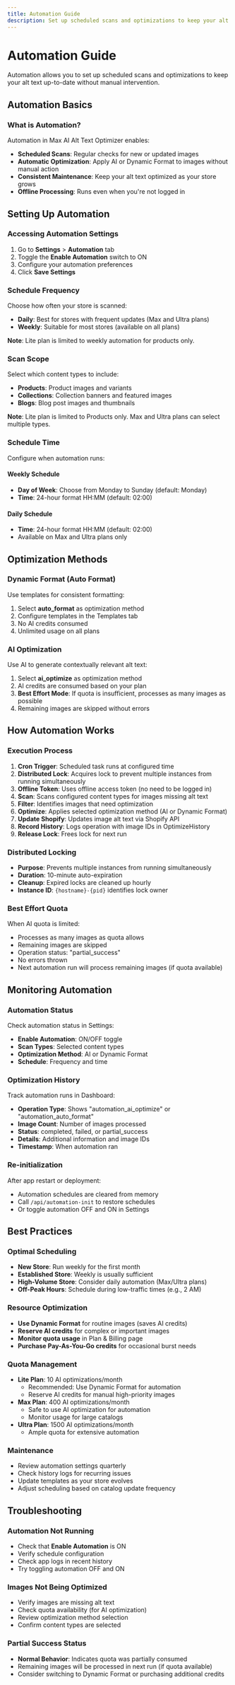 ```yaml
---
title: Automation Guide
description: Set up scheduled scans and optimizations to keep your alt text up-to-date
---
```


# Automation Guide

Automation allows you to set up scheduled scans and optimizations to keep your alt text up-to-date without manual intervention.

## Automation Basics

### What is Automation?

Automation in Max AI Alt Text Optimizer enables:

- **Scheduled Scans**: Regular checks for new or updated images
- **Automatic Optimization**: Apply AI or Dynamic Format to images without manual action
- **Consistent Maintenance**: Keep your alt text optimized as your store grows
- **Offline Processing**: Runs even when you're not logged in

## Setting Up Automation

### Accessing Automation Settings

1. Go to **Settings** > **Automation** tab
2. Toggle the **Enable Automation** switch to ON
3. Configure your automation preferences
4. Click **Save Settings**

### Schedule Frequency

Choose how often your store is scanned:

- **Daily**: Best for stores with frequent updates (Max and Ultra plans)
- **Weekly**: Suitable for most stores (available on all plans)

**Note**: Lite plan is limited to weekly automation for products only.

### Scan Scope

Select which content types to include:

- **Products**: Product images and variants
- **Collections**: Collection banners and featured images
- **Blogs**: Blog post images and thumbnails

**Note**: Lite plan is limited to Products only. Max and Ultra plans can select multiple types.

### Schedule Time

Configure when automation runs:

#### Weekly Schedule
- **Day of Week**: Choose from Monday to Sunday (default: Monday)
- **Time**: 24-hour format HH:MM (default: 02:00)

#### Daily Schedule
- **Time**: 24-hour format HH:MM (default: 02:00)
- Available on Max and Ultra plans only

## Optimization Methods

### Dynamic Format (Auto Format)

Use templates for consistent formatting:

1. Select **auto_format** as optimization method
2. Configure templates in the Templates tab
3. No AI credits consumed
4. Unlimited usage on all plans

### AI Optimization

Use AI to generate contextually relevant alt text:

1. Select **ai_optimize** as optimization method
2. AI credits are consumed based on your plan
3. **Best Effort Mode**: If quota is insufficient, processes as many images as possible
4. Remaining images are skipped without errors

## How Automation Works

### Execution Process

1. **Cron Trigger**: Scheduled task runs at configured time
2. **Distributed Lock**: Acquires lock to prevent multiple instances from running simultaneously
3. **Offline Token**: Uses offline access token (no need to be logged in)
4. **Scan**: Scans configured content types for images missing alt text
5. **Filter**: Identifies images that need optimization
6. **Optimize**: Applies selected optimization method (AI or Dynamic Format)
7. **Update Shopify**: Updates image alt text via Shopify API
8. **Record History**: Logs operation with image IDs in OptimizeHistory
9. **Release Lock**: Frees lock for next run

### Distributed Locking

- **Purpose**: Prevents multiple instances from running simultaneously
- **Duration**: 10-minute auto-expiration
- **Cleanup**: Expired locks are cleaned up hourly
- **Instance ID**: `{hostname}-{pid}` identifies lock owner

### Best Effort Quota

When AI quota is limited:

- Processes as many images as quota allows
- Remaining images are skipped
- Operation status: "partial_success"
- No errors thrown
- Next automation run will process remaining images (if quota available)

## Monitoring Automation

### Automation Status

Check automation status in Settings:

- **Enable Automation**: ON/OFF toggle
- **Scan Types**: Selected content types
- **Optimization Method**: AI or Dynamic Format
- **Schedule**: Frequency and time

### Optimization History

Track automation runs in Dashboard:

- **Operation Type**: Shows "automation_ai_optimize" or "automation_auto_format"
- **Image Count**: Number of images processed
- **Status**: completed, failed, or partial_success
- **Details**: Additional information and image IDs
- **Timestamp**: When automation ran

### Re-initialization

After app restart or deployment:

- Automation schedules are cleared from memory
- Call `/api/automation-init` to restore schedules
- Or toggle automation OFF and ON in Settings

## Best Practices

### Optimal Scheduling

- **New Store**: Run weekly for the first month
- **Established Store**: Weekly is usually sufficient
- **High-Volume Store**: Consider daily automation (Max/Ultra plans)
- **Off-Peak Hours**: Schedule during low-traffic times (e.g., 2 AM)

### Resource Optimization

- **Use Dynamic Format** for routine images (saves AI credits)
- **Reserve AI credits** for complex or important images
- **Monitor quota usage** in Plan & Billing page
- **Purchase Pay-As-You-Go credits** for occasional burst needs

### Quota Management

- **Lite Plan**: 10 AI optimizations/month
  - Recommended: Use Dynamic Format for automation
  - Reserve AI credits for manual high-priority images
- **Max Plan**: 400 AI optimizations/month
  - Safe to use AI optimization for automation
  - Monitor usage for large catalogs
- **Ultra Plan**: 1500 AI optimizations/month
  - Ample quota for extensive automation

### Maintenance

- Review automation settings quarterly
- Check history logs for recurring issues
- Update templates as your store evolves
- Adjust scheduling based on catalog update frequency

## Troubleshooting

### Automation Not Running

- Check that **Enable Automation** is ON
- Verify schedule configuration
- Check app logs in recent history
- Try toggling automation OFF and ON

### Images Not Being Optimized

- Verify images are missing alt text
- Check quota availability (for AI optimization)
- Review optimization method selection
- Confirm content types are selected

### Partial Success Status

- **Normal Behavior**: Indicates quota was partially consumed
- Remaining images will be processed in next run (if quota available)
- Consider switching to Dynamic Format or purchasing additional credits
